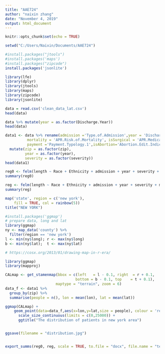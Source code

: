 ```yaml
---
title: "AAE724"
author: "naixin zhang"
date: "November 4, 2019"
output: html_document
---
```


```r
knitr::opts_chunk$set(echo = TRUE)
```

```r
setwd("C:/Users/Naixin/Documents/AAE724") 
```
```r
#install.packages("jtools")
#install.packages('maps')
#install.packages("zipcode")
install.packages('jsonlite')
```
```r
library(lfe)
library(dplyr)
library(jtools)
library(maps)
library(zipcode)
library(jsonlite)
```
```r
data = read.csv('clean_data_lat.csv')
head(data)
```
```r
data %>% mutate(year = as.factor(Discharge.Year))
head(data)
```

```r
data1 <- data %>% rename(admission ='Type.of.Admission',year = 'Discharge.Year',severity = 'APR.Severity.of.Illness.Code',
          mortality = 'APR.Risk.of.Mortality', isSurgical = 'APR.Medical.Surgical.Description', 
          payment ='Payment.Typology.1',isAbortion='Abortion.Edit.Indicator',emergency = 'Emergency.Department.Indicator',charges = 'Total.Charges',zip ='Zip.Code...3.digits') %>%
  mutate(zip = as.factor(zip),
         year = as.factor(year),
         severity = as.factor(severity))
head(data1)
```

```r
reg0 <- felm(length ~ Race + Ethnicity + admission + year + severity + mortality + isSurgical + payment + emergency + charges + new_age | 0|0|0, data =data1)
summary(reg0)
```


```r
reg <- felm(length ~ Race + Ethnicity + admission + year + severity + mortality + isSurgical + payment + emergency + charges + new_age | zip|0|0, data =data1)
summary(reg)
```
```r
map('state', region = c('new york'),
    fill = TRUE, col = rainbow(5))
title("NEW YORK")
```

```r
#install.packages('ggmap')
# prepare data, long and lat
library(ggmap)
ny <- map_data('county') %>%
  filter(region == 'new york')
l <- min(ny$long); r <- max(ny$long)
b <- min(ny$lat);  t <- max(ny$lat)

# https://cosx.org/2013/01/drawing-map-in-r-era/

library(ggmap)
library(mapproj)

CALmap <- get_stamenmap(bbox = c(left   = l - 0.1, right  = r + 0.1,
                                bottom = b - 0.1, top    = t + 0.1),
                       maptype = "terrain", zoom = 6) 
data_f <- data1 %>%
  group_by(zip) %>%
  summarise(people = n(), lon = mean(lon), lat = mean(lat))

ggmap(CALmap) +
    geom_point(data=data_f,aes(x=lon,y=lat,size = people), colour = 'red',alpha=0.5)+
      scale_size_continuous(limits = c(0,25000)) +
      ggtitle("The distribution of patients in new york area") 


ggsave(filename = "distribution.jpg")
```

```r

```
```r
export_summs(reg0, reg, scale = TRUE, to.file = "docx", file.name = "test.docx")
```



